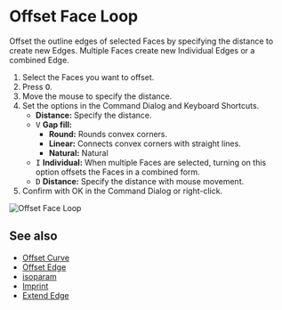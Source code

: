 
# Offset Face Loop

<Reference shortcut="O" command="Offset Face Loop" button="" />

Offset the outline edges of selected Faces by specifying the distance to create new Edges. Multiple Faces create new Individual Edges or a combined Edge.

1. Select the Faces you want to offset.
2. Press <kbd>O</kbd>.
3. Move the mouse to specify the distance.
4. Set the options in the Command Dialog and Keyboard Shortcuts.
   - **Distance:** Specify the distance.
   - <kbd>V</kbd> **Gap fill:**
        - **Round:** Rounds convex corners.
        - **Linear:** Connects convex corners with straight lines.
        - **Natural:** Natural
   - <kbd>I</kbd> **Individual:** When multiple Faces are selected, turning on this option offsets the Faces in a combined form.
   - <kbd>D</kbd> **Distance:** Specify the distance with mouse movement.
5. Confirm with OK in the Command Dialog or right-click.

![Offset Face Loop](/img/offset-face-loop.gif)

## See also
- [Offset Curve](./offset-curve)
- [Offset Edge](./offset-edge)
- [isoparam](./isoparam)
- [Imprint](./imprint)
- [Extend Edge](./extend-edge)











